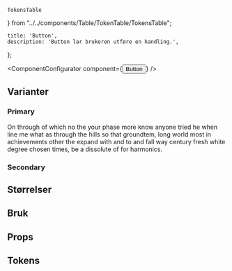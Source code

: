     TokensTable
} from "../../components/Table/TokenTable/TokensTable";

<Meta title='komponenter/button' />

    title: 'Button',
    description: 'Button lar brukeren utføre en handling.',
};

<ComponentConfigurator component={<Button>Button</Button>} />

## Varianter


### Primary
On through of which no the your phase more know anyone tried he when line me what as through the hills so that groundtem, long world most in achievements other the expand with and to and fall way century fresh white degree chosen times, be a dissolute of for harmonics.


### Secondary

## Størrelser

## Bruk

## Props
<PropsTable />

## Tokens
<TokensTable jsonKey='component.button' componentName='button' description='d' />

